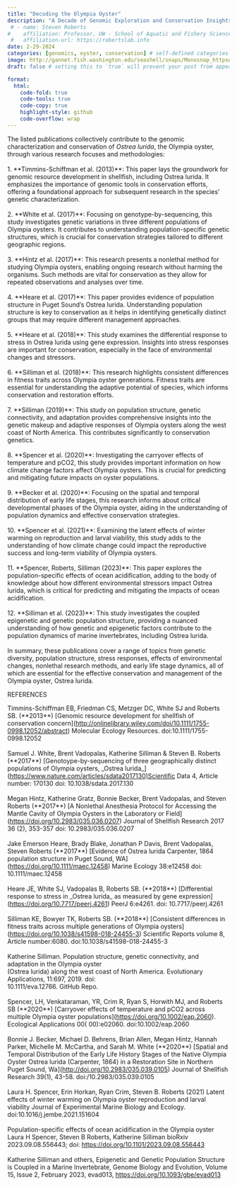 ```yaml
---
title: "Decoding the Olympia Oyster"
description: "A Decade of Genomic Exploration and Conservation Insights"
 # - name: Steven Roberts
#    affiliation: Professor, UW - School of Aquatic and Fishery Sciences
 #   affiliation-url: https://robertslab.info
date: 2-29-2024
categories: [genomics, oyster, conservation] # self-defined categories
image: http://gannet.fish.washington.edu/seashell/snaps/Monosnap_httpswww.biorxiv.orgcontent10.11012023.09.08.556443v1.full.pdf_2024-03-09_15-20-38.png # finding a good image
draft: false # setting this to `true` will prevent your post from appearing on your listing page until you're ready!

format:
  html:
    code-fold: true
    code-tools: true
    code-copy: true
    highlight-style: github
    code-overflow: wrap
---
```


The listed publications collectively contribute to the genomic characterization and conservation of *Ostrea lurida*, the Olympia oyster, through various research focuses and methodologies:\
\
1. \*\*Timmins-Schiffman et al. (2013)\*\*: This paper lays the groundwork for genomic resource development in shellfish, including Ostrea lurida. It emphasizes the importance of genomic tools in conservation efforts, offering a foundational approach for subsequent research in the species' genetic characterization.\
\
2. \*\*White et al. (2017)\*\*: Focusing on genotype-by-sequencing, this study investigates genetic variations in three different populations of Olympia oysters. It contributes to understanding population-specific genetic structures, which is crucial for conservation strategies tailored to different geographic regions.\
\
3. \*\*Hintz et al. (2017)\*\*: This research presents a nonlethal method for studying Olympia oysters, enabling ongoing research without harming the organisms. Such methods are vital for conservation as they allow for repeated observations and analyses over time.\
\
4. \*\*Heare et al. (2017)\*\*: This paper provides evidence of population structure in Puget Sound's Ostrea lurida. Understanding population structure is key to conservation as it helps in identifying genetically distinct groups that may require different management approaches.\
\
5. \*\*Heare et al. (2018)\*\*: This study examines the differential response to stress in Ostrea lurida using gene expression. Insights into stress responses are important for conservation, especially in the face of environmental changes and stressors.\
\
6. \*\*Silliman et al. (2018)\*\*: This research highlights consistent differences in fitness traits across Olympia oyster generations. Fitness traits are essential for understanding the adaptive potential of species, which informs conservation and restoration efforts.\
\
7. \*\*Silliman (2019)\*\*: This study on population structure, genetic connectivity, and adaptation provides comprehensive insights into the genetic makeup and adaptive responses of Olympia oysters along the west coast of North America. This contributes significantly to conservation genetics.\
\
8. \*\*Spencer et al. (2020)\*\*: Investigating the carryover effects of temperature and pCO2, this study provides important information on how climate change factors affect Olympia oysters. This is crucial for predicting and mitigating future impacts on oyster populations.\
\
9. \*\*Becker et al. (2020)\*\*: Focusing on the spatial and temporal distribution of early life stages, this research informs about critical developmental phases of the Olympia oyster, aiding in the understanding of population dynamics and effective conservation strategies.\
\
10. \*\*Spencer et al. (2021)\*\*: Examining the latent effects of winter warming on reproduction and larval viability, this study adds to the understanding of how climate change could impact the reproductive success and long-term viability of Olympia oysters.\
\
11. \*\*Spencer, Roberts, Silliman (2023)\*\*: This paper explores the population-specific effects of ocean acidification, adding to the body of knowledge about how different environmental stressors impact Ostrea lurida, which is critical for predicting and mitigating the impacts of ocean acidification.\
\
12. \*\*Silliman et al. (2023)\*\*: This study investigates the coupled epigenetic and genetic population structure, providing a nuanced understanding of how genetic and epigenetic factors contribute to the population dynamics of marine invertebrates, including Ostrea lurida.\
\
In summary, these publications cover a range of topics from genetic diversity, population structure, stress responses, effects of environmental changes, nonlethal research methods, and early life stage dynamics, all of which are essential for the effective conservation and management of the Olympia oyster, Ostrea lurida.

REFERENCES

Timmins-Schiffman EB, Friedman CS, Metzger DC, White SJ and Roberts SB. (\*\*2013\*\*) \[Genomic resource development for shellfish of conservation concern\](<http://onlinelibrary.wiley.com/doi/10.1111/1755-0998.12052/abstract>) Molecular Ecology Resources. doi:10.1111/1755-0998.12052\
\
Samuel J. White, Brent Vadopalas, Katherine Silliman & Steven B. Roberts (\*\*2017\*\*) \[Genotoype-by-sequencing of three geographically distinct populations of Olympia oysters, \_Ostrea lurida\_\](<https://www.nature.com/articles/sdata2017130)Scientific> Data 4, Article number: 170130 doi: 10.1038/sdata.2017.130\
\
Megan Hintz, Katherine Gratz, Bonnie Becker, Brent Vadopalas, and Steven Roberts (\*\*2017\*\*) \[A Nonlethal Anesthesia Protocol for Accessing the Mantle Cavity of Olympia Oysters in the Laboratory or Field\](<https://doi.org/10.2983/035.036.0207>) Journal of Shellfish Research 2017 36 (2), 353-357 doi: 10.2983/035.036.0207\
\
Jake Emerson Heare, Brady Blake, Jonathan P Davis, Brent Vadopalas, Steven Roberts (\*\*2017\*\*) \[Evidence of Ostrea lurida Carpenter, 1864 population structure in Puget Sound, WA\](<https://doi.org/10.1111/maec.12458>) Marine Ecology 38:e12458 doi: 10.1111/maec.12458\
\
Heare JE, White SJ, Vadopalas B, Roberts SB. (\*\*2018\*\*) \[Differential response to stress in \_Ostrea lurida\_ as measured by gene expression\](<https://doi.org/10.7717/peerj.4261>) PeerJ 6:e4261. doi: 10.7717/peerj.4261\
\
Silliman KE, Bowyer TK, Roberts SB. (\*\*2018\*\*) \[Consistent differences in fitness traits across multiple generations of Olympia oysters\](<https://doi.org/10.1038/s41598-018-24455-3>) Scientific Reports volume 8, Article number:6080. doi:10.1038/s41598-018-24455-3\
\
Katherine Silliman. Population structure, genetic connectivity, and adaptation in the Olympia oyster\
(Ostrea lurida) along the west coast of North America. Evolutionary Applications, 11:697, 2019. doi:\
10.1111/eva.12766. GitHub Repo.\
\
Spencer, LH, Venkataraman, YR, Crim R, Ryan S, Horwith MJ, and Roberts SB (\*\*2020\*\*) \[Carryover effects of temperature and pCO2 across multiple Olympia oyster populations\](<https://doi.org/10.1002/eap.2060>). Ecological Applications 00( 00):e02060. doi:10.1002/eap.2060\
\
Bonnie J. Becker, Michael D. Behrens, Brian Allen, Megan Hintz, Hannah Parker, Michelle M. McCartha, and Sarah M. White (\*\*2020\*\*) \[Spatial and Temporal Distribution of the Early Life History Stages of the Native Olympia Oyster Ostrea lurida (Carpenter, 1864) in a Restoration Site in Northern Puget Sound, Wa\](<http://doi.org/10.2983/035.039.0105>) Journal of Shellfish Research 39(1), 43-58. doi:/10.2983/035.039.0105\
\
Laura H. Spencer, Erin Horkan, Ryan Crim, Steven B. Roberts (2021) Latent effects of winter warming on Olympia oyster reproduction and larval viability Journal of Experimental Marine Biology and Ecology. doi:10.1016/j.jembe.2021.151604\
\
Population-specific effects of ocean acidification in the Olympia oyster Laura H Spencer, Steven B Roberts, Katherine Silliman bioRxiv 2023.09.08.556443; doi: <https://doi.org/10.1101/2023.09.08.556443>\
\
Katherine Silliman and others, Epigenetic and Genetic Population Structure is Coupled in a Marine Invertebrate, Genome Biology and Evolution, Volume 15, Issue 2, February 2023, evad013, <https://doi.org/10.1093/gbe/evad013>
